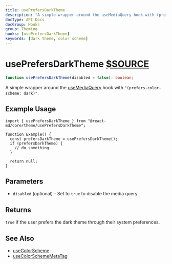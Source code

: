 ```yaml
---
title: usePrefersDarkTheme
description: "A simple wrapper around the useMediaQuery hook with (prefers-color-scheme: dark)."
docType: API Docs
docGroup: Hooks
group: Theming
hooks: [usePrefersDarkTheme]
keywords: [dark theme, color scheme]
---
```


# usePrefersDarkTheme [$SOURCE](packages/core/src/theme/usePrefersDarkTheme.ts)

```ts disableTransform
function usePrefersDarkTheme(disabled = false): boolean;
```

A simple wrapper around the [useMediaQuery](./use-media-query) hook with
`"(prefers-color-scheme: dark)"`.

## Example Usage

```tsx
import { usePrefersDarkTheme } from "@react-md/core/theme/usePrefersDarkTheme";

function Example() {
  const prefersDarkTheme = usePrefersDarkTheme();
  if (prefersDarkTheme) {
    // do something
  }

  return null;
}
```

## Parameters

- `disabled` (optional) - Set to `true` to disable the media query

## Returns

`true` if the user prefers the dark theme through their system preferences.

## See Also

- [useColorScheme](./use-color-scheme)
- [useColorSchemeMetaTag](./use-color-scheme-meta-tag)
